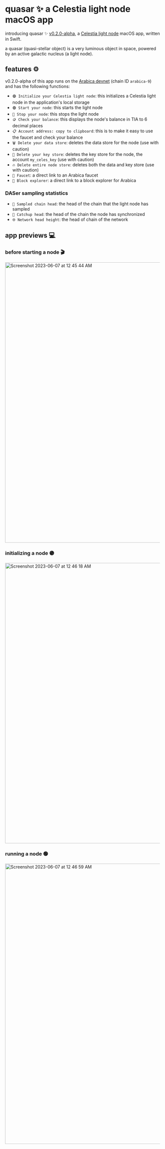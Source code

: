 # quasar ✨ a Celestia light node macOS app

introducing quasar ✨ [v0.2.0-alpha](https://github.com/jcstein/node-app/releases/tag/quasar_v0.2.0-alpha_CN-v0.11.0-rc7_Arabica),
a [Celestia light node](https://docs.celestia.org/nodes/light-node/) macOS app, written in Swift.

a quasar (quasi-stellar object) is a very luminous object in space,
powered by an active galactic nucleus (a light node).

## features ⚙️

v0.2.0-alpha of this app runs on the [Arabica devnet](https://docs.celestia.org/nodes/arabica-devnet/) (chain ID `arabica-9`) and has the following functions:

* `🟣 Initialize your Celestia light node`: this initializes a Celestia light node in the application's local storage
* `🟢 Start your node`: this starts the light node
* `🔴 Stop your node`: this stops the light node
* `🪙 Check your balance`: this displays the node's balance in TIA to 6 decimal places
* `📋 Account address: copy to clipboard`: this is to make it easy to use the faucet and check your balance
* `🗑️ Delete your data store`: deletes the data store for the node (use with caution)
* `🔐 Delete your key store`: deletes the key store for the node, the account `my_celes_key` (use with caution)
* `🔥 Delete entire node store`: deletes both the data and key store (use with caution)
* `🚰 Faucet`: a direct link to an Arabica faucet
* `🔎 Block explorer`: a direct link to a block explorer for Arabica

### DASer sampling statistics

* `🧪 Sampled chain head`: the head of the chain that the light node has sampled
* `🎣 Catchup head`: the head of the chain the node has synchronized
* `🌐 Network head height`: the head of chain of the network

## app previews 💻

### before starting a node 🎬

<img width="912" alt="Screenshot 2023-06-07 at 12 45 44 AM" src="https://github.com/jcstein/node-app/assets/46639943/49be0441-c1e5-4673-94de-95ef75f2a4c1" />

### initializing a node 🟣

<img width="912" alt="Screenshot 2023-06-07 at 12 46 18 AM" src="https://github.com/jcstein/node-app/assets/46639943/4557617b-19cf-450d-93bb-9bddbfad23aa" />

### running a node 🟢

<img width="912" alt="Screenshot 2023-06-07 at 12 46 59 AM" src="https://github.com/jcstein/node-app/assets/46639943/710a6147-346b-4ab4-8984-5c11863c805f" />